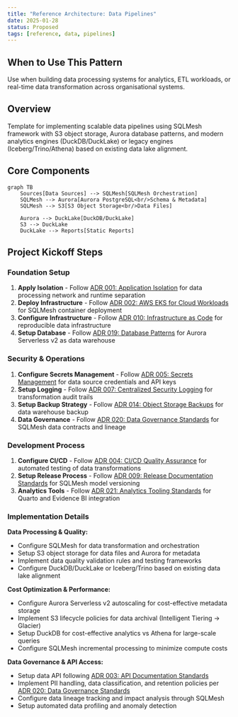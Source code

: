 ```yaml
---
title: "Reference Architecture: Data Pipelines"
date: 2025-01-28
status: Proposed
tags: [reference, data, pipelines]
---
```


## When to Use This Pattern

Use when building data processing systems for analytics, ETL workloads, or real-time data transformation across organisational systems.

## Overview

Template for implementing scalable data pipelines using SQLMesh framework with S3 object storage, Aurora database patterns, and modern analytics engines (DuckDB/DuckLake) or legacy engines (Iceberg/Trino/Athena) based on existing data lake alignment.

## Core Components

```mermaid
graph TB
    Sources[Data Sources] --> SQLMesh[SQLMesh Orchestration]
    SQLMesh --> Aurora[Aurora PostgreSQL<br/>Schema & Metadata]
    SQLMesh --> S3[S3 Object Storage<br/>Data Files]
    
    Aurora --> DuckLake[DuckDB/DuckLake]
    S3 --> DuckLake
    DuckLake --> Reports[Static Reports]
```

## Project Kickoff Steps

### Foundation Setup

1. **Apply Isolation** - Follow [ADR 001: Application Isolation](../security/001-isolation.qmd) for data processing network and runtime separation
2. **Deploy Infrastructure** - Follow [ADR 002: AWS EKS for Cloud Workloads](../operations/002-workloads.qmd) for SQLMesh container deployment
3. **Configure Infrastructure** - Follow [ADR 010: Infrastructure as Code](../operations/010-configmgmt.qmd) for reproducible data infrastructure
4. **Setup Database** - Follow [ADR 019: Database Patterns](../operations/019-database-patterns.qmd) for Aurora Serverless v2 as data warehouse

### Security & Operations

1. **Configure Secrets Management** - Follow [ADR 005: Secrets Management](../security/005-secrets-management.qmd) for data source credentials and API keys
2. **Setup Logging** - Follow [ADR 007: Centralized Security Logging](../operations/007-logging.qmd) for transformation audit trails
3. **Setup Backup Strategy** - Follow [ADR 014: Object Storage Backups](../operations/014-object-backup.qmd) for data warehouse backup
4. **Data Governance** - Follow [ADR 020: Data Governance Standards](../operations/020-data-governance.qmd) for SQLMesh data contracts and lineage

### Development Process

1. **Configure CI/CD** - Follow [ADR 004: CI/CD Quality Assurance](../development/004-cicd.qmd) for automated testing of data transformations
2. **Setup Release Process** - Follow [ADR 009: Release Documentation Standards](../development/009-release.qmd) for SQLMesh model versioning
3. **Analytics Tools** - Follow [ADR 021: Analytics Tooling Standards](../operations/021-analytics-tooling.qmd) for Quarto and Evidence BI integration

### Implementation Details

**Data Processing & Quality:**

- Configure SQLMesh for data transformation and orchestration  
- Setup S3 object storage for data files and Aurora for metadata
- Implement data quality validation rules and testing frameworks
- Configure DuckDB/DuckLake or Iceberg/Trino based on existing data lake alignment

**Cost Optimization & Performance:**

- Configure Aurora Serverless v2 autoscaling for cost-effective metadata storage
- Implement S3 lifecycle policies for data archival (Intelligent Tiering → Glacier)
- Setup DuckDB for cost-effective analytics vs Athena for large-scale queries
- Configure SQLMesh incremental processing to minimize compute costs

**Data Governance & API Access:**

- Setup data API following [ADR 003: API Documentation Standards](../development/003-apis.qmd)
- Implement PII handling, data classification, and retention policies per [ADR 020: Data Governance Standards](../operations/020-data-governance.qmd)
- Configure data lineage tracking and impact analysis through SQLMesh
- Setup automated data profiling and anomaly detection
